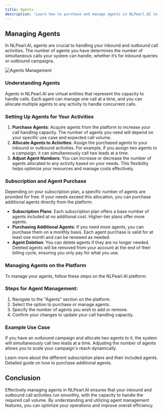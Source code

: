 ---
title: Agents
description: 'Learn how to purchase and manage agents in NLPearl.AI to optimize your inbound and outbound call activities.'
---


## Managing Agents

In NLPearl.AI, agents are crucial to handling your inbound and outbound call activities. The number of agents you have determines the number of simultaneous calls your system can handle, whether it’s for inbound queries or outbound campaigns.

<img
  className="block"
  src="/images/agents_management.png"
  alt="Agents Management"
/>

### Understanding Agents

Agents in NLPearl.AI are virtual entities that represent the capacity to handle calls. Each agent can manage one call at a time, and you can allocate multiple agents to any activity to handle concurrent calls.

### Setting Up Agents for Your Activities

1. **Purchase Agents**: Acquire agents from the platform to increase your call handling capacity. The number of agents you need will depend on your specific use case and expected call volume.
2. **Allocate Agents to Activities**: Assign the purchased agents to your inbound or outbound activities. For example, if you assign two agents to a campaign, it can simultaneously call two leads at a time.
3. **Adjust Agent Numbers**: You can increase or decrease the number of agents allocated to any activity based on your needs. This flexibility helps optimize your resources and manage costs effectively.

### Subscription and Agent Purchase

Depending on your subscription plan, a specific number of agents are provided for free. If your needs exceed this allocation, you can purchase additional agents directly from the platform.

- **Subscription Plans**: Each subscription plan offers a base number of agents included at no additional cost. Higher-tier plans offer more agents.
- **Purchasing Additional Agents**: If you need more agents, you can purchase them on a monthly basis. Each agent purchase is valid for at least one month and can be renewed as needed.
- **Agent Deletion**: You can delete agents if they are no longer needed. Deleted agents will be removed from your account at the end of their billing cycle, ensuring you only pay for what you use.

### Managing Agents on the Platform

To manage your agents, follow these steps on the NLPearl.AI platform:

<div className="agent-management-steps">
  <h3>Steps for Agent Management:</h3>
  <ol>
    <li>Navigate to the "Agents" section on the platform.</li>
    <li>Select the option to purchase or manage agents.</li>
    <li>Specify the number of agents you wish to add or remove.</li>
    <li>Confirm your changes to update your call handling capacity.</li>
  </ol>
</div>

### Example Use Case

If you have an outbound campaign and allocate two agents to it, the system will simultaneously call two leads at a time. Adjusting the number of agents allows you to scale your campaign's reach dynamically.

<CardGroup cols={2}>
  <Card
    title="Subscription Plans"
    icon="credit-card"
    href="/docs/subscription-plans"
  >
    Learn more about the different subscription plans and their included agents.
  </Card>
  <Card
    title="Purchase Agents"
    icon="shopping-cart"
    href="/docs/purchase-agents"
  >
    Detailed guide on how to purchase additional agents.
  </Card>
</CardGroup>

## Conclusion

Effectively managing agents in NLPearl.AI ensures that your inbound and outbound call activities run smoothly, with the capacity to handle the required call volume. By understanding and utilizing agent management features, you can optimize your operations and improve overall efficiency.
